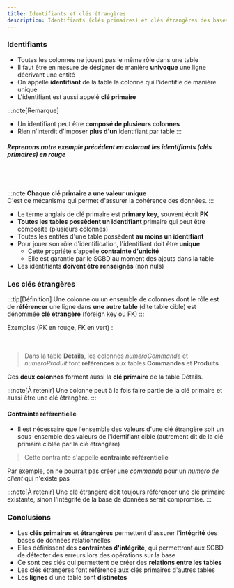 ```yaml
---
title: Identifiants et clés étrangères
description: Identifiants (clés primaires) et clés étrangères des bases de données relationnelles
---
```


<Slide>

### Identifiants
* Toutes les colonnes ne jouent pas le même rôle dans une table
* Il faut être en mesure de désigner de manière **univoque** une ligne décrivant une entité
* On appelle **identifiant** de la table la colonne qui l'identifie de manière unique
* L'identifiant est aussi appelé **clé primaire**

:::note[Remarque]
- Un identifiant peut être **composé de plusieurs colonnes**
- Rien n'interdit d'imposer **plus d'un** identifiant par table
:::

</Slide>
<Slide>

##### Reprenons notre exemple précédent en colorant les identifiants (**clés primaires**) en rouge


<div class="table-pk-1">

<Table
  sqliteDB="public/sample/ecommerce/ecommerce-fr-erd-v1.sqlite"
  title="Clients"
  query={`SELECT * FROM Clients`}
/>

<Table
  sqliteDB="public/sample/ecommerce/ecommerce-fr-erd-v1.sqlite"
  title="Commandes"
  query={`SELECT * FROM Commandes`}
/>

<Table
  sqliteDB="public/sample/ecommerce/ecommerce-fr-erd-v1.sqlite"
  title="Produits"
  query={`SELECT * FROM Produits`}
/>
</div>

<div class="table-pk-1 table-pk-2">
<Table
  sqliteDB="public/sample/ecommerce/ecommerce-fr-erd-v1.sqlite"
  title="Details"
  query={`SELECT * FROM Details ORDER BY numeroCommande`}
/>
</div>

</Slide>
<Slide>


:::note
**Chaque clé primaire a une valeur unique** <br/>
C'est ce mécanisme qui permet d'assurer la cohérence des données.
:::

* Le terme anglais de clé primaire est **primary key**, souvent écrit **PK**
* **Toutes les tables possèdent un identifiant** primaire qui peut être composite (plusieurs colonnes) 
* Toutes les entités d'une table possèdent **au moins un identifiant**
* Pour jouer son rôle d'identification, l'identifiant doit être **unique**
    * Cette propriété s'appelle **contrainte d'unicité**
    * Elle est garantie par le SGBD au moment des ajouts dans la table
* Les identifiants **doivent être renseignés** (non nuls)

</Slide>
<Slide>

### Les clés étrangères

:::tip[Définition]
Une colonne ou un ensemble de colonnes dont le rôle est de **référencer** une ligne dans **une autre table** (dite table cible) est dénommée **clé étrangère** (foreign key ou FK)
:::

Exemples (PK en rouge, FK en vert) :

<div class="table-pk-1 table-fk-2">
<Table
  sqliteDB="public/sample/ecommerce/ecommerce-fr-erd-v1.sqlite"
  title="Commandes"
  query={`SELECT * FROM Commandes`}
/>

</div>

<div class="table-pk-1 table-pk-2 table-fk-1 table-fk-2">
<Table
  sqliteDB="public/sample/ecommerce/ecommerce-fr-erd-v1.sqlite"
  title="Details"
  query={`SELECT * FROM Details`}
/>
</div>

</Slide>
<Slide>


> Dans la table **Détails**, les colonnes _numeroCommande_ et _numeroProduit_ font **références** aux tables **Commandes** et **Produits**

Ces **deux colonnes** forment aussi la **clé primaire** de la table Détails. 

:::note[À retenir]
Une colonne peut à la fois faire partie de la clé primaire et aussi être une clé étrangère.
:::

</Slide>
<Slide>

#### Contrainte référentielle

* Il est nécessaire que l'ensemble des valeurs d'une clé étrangère soit un sous-ensemble des valeurs de l'identifiant cible (autrement dit de la clé primaire ciblée par la clé étrangère)
> Cette contrainte s'appelle **contrainte référentielle**

Par exemple, on ne pourrait pas créer une _commande_ pour un _numero de client_ qui n'existe pas

:::note[À retenir]
Une clé étrangère doit toujours référencer une clé primaire existante, sinon l'intégrité de la base de données serait compromise.
:::

</Slide>
<Slide>

### Conclusions

* Les **clés primaires** et **étrangères** permettent d'assurer l'**intégrité** des bases de données relationnelles
* Elles définissent des **contraintes d'intégrité**, qui permettront aux SGBD de détecter des erreurs lors des opérations sur la base
* Ce sont ces clés qui permettent de créer des **relations entre les tables**
* Les clés étrangères font référence aux clés primaires d'autres tables
* Les **lignes** d'une table sont **distinctes**

</Slide>
